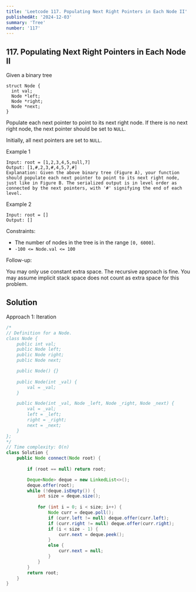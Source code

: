 ```yaml
---
title: 'Leetcode 117. Populating Next Right Pointers in Each Node II'
publishedAt: '2024-12-03'
summary: 'Tree'
number: '117'
---
```


## 117. Populating Next Right Pointers in Each Node II

Given a binary tree
```
struct Node {
  int val;
  Node *left;
  Node *right;
  Node *next;
}
```
Populate each next pointer to point to its next right node. If there is no next right node, the next pointer should be set to `NULL`.

Initially, all next pointers are set to `NULL`.


Example 1
`````
Input: root = [1,2,3,4,5,null,7]
Output: [1,#,2,3,#,4,5,7,#]
Explanation: Given the above binary tree (Figure A), your function should populate each next pointer to point to its next right node, just like in Figure B. The serialized output is in level order as connected by the next pointers, with '#' signifying the end of each level.
`````

Example 2
`````
Input: root = []
Output: []
`````


Constraints:

- The number of nodes in the tree is in the range `[0, 6000]`.
- `-100 <= Node.val <= 100`


Follow-up:

You may only use constant extra space.
The recursive approach is fine. You may assume implicit stack space does not count as extra space for this problem.

## Solution
Approach 1: Iteration
````JAVA
/*
// Definition for a Node.
class Node {
    public int val;
    public Node left;
    public Node right;
    public Node next;

    public Node() {}
    
    public Node(int _val) {
        val = _val;
    }

    public Node(int _val, Node _left, Node _right, Node _next) {
        val = _val;
        left = _left;
        right = _right;
        next = _next;
    }
};
*/
// Time complexity: O(n)
class Solution {
    public Node connect(Node root) {
        
        if (root == null) return root;

        Deque<Node> deque = new LinkedList<>();
        deque.offer(root);
        while (!deque.isEmpty()) {
            int size = deque.size();
            
            for (int i = 0; i < size; i++) {
                Node curr = deque.poll();
                if (curr.left != null) deque.offer(curr.left);
                if (curr.right != null) deque.offer(curr.right);
                if (i < size - 1) {
                    curr.next = deque.peek();
                }
                else {
                    curr.next = null;
                }
            }
        }
        return root;
    }
}
````